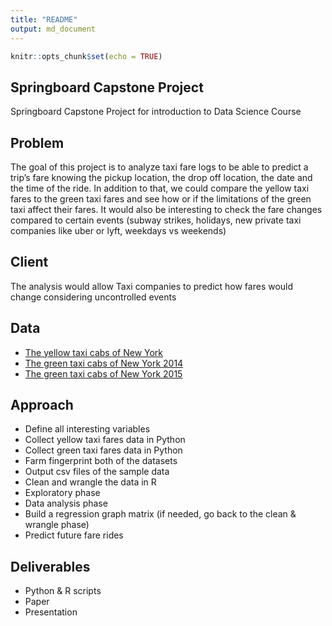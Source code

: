 ```yaml
---
title: "README"
output: md_document
---
```


```r
knitr::opts_chunk$set(echo = TRUE)
```

## Springboard Capstone Project

Springboard Capstone Project for introduction to Data Science Course

## Problem

The goal of this project is to analyze taxi fare logs to be able to predict a trip's fare knowing the pickup location, the drop off location, the date and the time of the ride. In addition to that, we could compare the yellow taxi fares to the green taxi fares and see how or if the limitations of the green taxi affect their fares. It would also be interesting to check the fare changes compared to certain events (subway strikes, holidays, new private taxi companies like uber or lyft, weekdays vs weekends)


## Client

The analysis would allow Taxi companies to predict how fares would change considering uncontrolled events

## Data

* [The yellow taxi cabs of New York](https://bigquery.cloud.google.com/table/nyc-tlc:yellow.trips?pli=1)
* [The green taxi cabs of New York 2014](https://bigquery.cloud.google.com/table/nyc-tlc:green.trips_2014?pli=1)
* [The green taxi cabs of New York 2015](https://bigquery.cloud.google.com/table/nyc-tlc:green.trips_2015?pli=1)


## Approach

* Define all interesting variables 
* Collect yellow taxi fares data in Python
* Collect green taxi fares data in Python
* Farm fingerprint both of the datasets
* Output csv files of the sample data
* Clean and wrangle the data in R
* Exploratory phase
* Data analysis phase
* Build a regression graph matrix (if needed, go back to the clean & wrangle phase)
* Predict future fare rides


## Deliverables

* Python & R scripts
* Paper
* Presentation